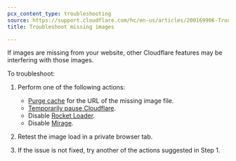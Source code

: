 ```yaml
---
pcx_content_type: troubleshooting
source: https://support.cloudflare.com/hc/en-us/articles/200169906-Troubleshooting-missing-images
title: Troubleshoot missing images

---
```


If images are missing from your website, other Cloudflare features may be interfering with those images.

To troubleshoot:

1. Perform one of the following actions:

   * [Purge cache](/cache/how-to/purge-cache) for the URL of the missing image file.
   * [Temporarily pause Cloudflare](/fundamentals/manage-domains/pause-cloudflare/).
   * Disable [Rocket Loader](/speed/optimization/content/rocket-loader/enable/).
   * Disable [Mirage](/speed/optimization/images/mirage/#enable-mirage).
2. Retest the image load in a private browser tab.
3. If the issue is not fixed, try another of the actions suggested in Step 1.
